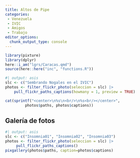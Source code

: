 ```yaml
---
title: Altos de Pipe
categories:
 - Venezuela
 - IVIC
 - Amigos
 - Trabajo
editor_options: 
  chunk_output_type: console
---
```



```r
library(pixture)
library(dplyr)
here::i_am("lgrs/Caracas.qmd")
source(here::here("inc", "functions.R"))
```


```r
#| output: asis
slc <- c("Sembrando Nogales en el IVIC")
photos <- filter_flickr_photo(seleccion = slc) |>
    pull_flickr_paths_captions(howmany = 1, preview = TRUE)

cat(sprintf("<center>\n%s\n<br/>\n%s<br/></center>", 
         photos$paths, photos$captions))
```


## Galería de fotos


```r
#| output: asis
slc <- c("Insomnia01", "Insomnia02", "Insomnia03")
photos <- filter_flickr_photo(seleccion = slc) |>
     pull_flickr_paths_captions()
pixgallery(photos$paths, caption=photos$captions)
```
